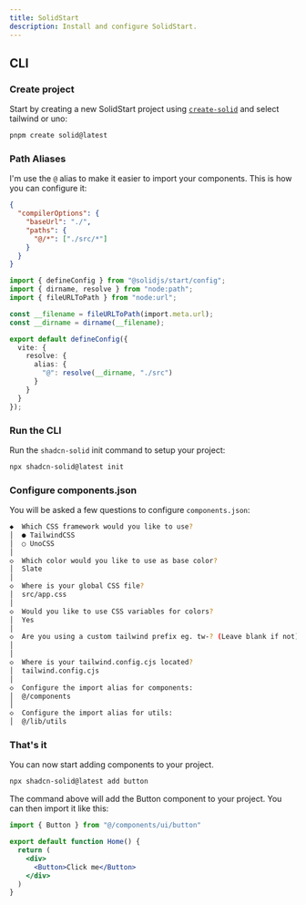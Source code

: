 ```yaml
---
title: SolidStart
description: Install and configure SolidStart.
---
```


## CLI

<Step>

### Create project

Start by creating a new SolidStart project using [`create-solid`](https://github.com/solidjs/solid-start?tab=readme-ov-file#getting-started) and select tailwind or uno:

```bash
pnpm create solid@latest
```

### Path Aliases

I'm use the `@` alias to make it easier to import your components. This is how you can configure it:

```json title="tsconfig.json"{3-6}
{
  "compilerOptions": {
    "baseUrl": "./",
    "paths": {
      "@/*": ["./src/*"]
    }
  }
}
```

```ts title="app.config.ts"{10-14}
import { defineConfig } from "@solidjs/start/config";
import { dirname, resolve } from "node:path";
import { fileURLToPath } from "node:url";

const __filename = fileURLToPath(import.meta.url);
const __dirname = dirname(__filename);

export default defineConfig({
  vite: {
    resolve: {
      alias: {
        "@": resolve(__dirname, "./src")
      }
    }
  }
});
```

### Run the CLI

Run the `shadcn-solid` init command to setup your project:

```bash
npx shadcn-solid@latest init
```

### Configure components.json

You will be asked a few questions to configure `components.json`:

```bash
◆  Which CSS framework would you like to use?
│  ● TailwindCSS
│  ○ UnoCSS
│
◇  Which color would you like to use as base color?
│  Slate
│
◇  Where is your global CSS file?
│  src/app.css
│
◇  Would you like to use CSS variables for colors?
│  Yes
│
◇  Are you using a custom tailwind prefix eg. tw-? (Leave blank if not)
│
│
◇  Where is your tailwind.config.cjs located?
│  tailwind.config.cjs
│
◇  Configure the import alias for components:
│  @/components
│
◇  Configure the import alias for utils:
│  @/lib/utils
```

### That's it

You can now start adding components to your project.

```bash
npx shadcn-solid@latest add button
```

The command above will add the Button component to your project. You can then import it like this:

```jsx {1,6} showLineNumbers
import { Button } from "@/components/ui/button"

export default function Home() {
  return (
    <div>
      <Button>Click me</Button>
    </div>
  )
}
```

</Step>

